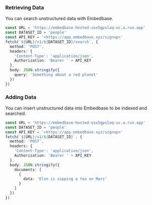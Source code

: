 
### Retrieving Data

You can search unstructured data with Embedbase.

```ts
const URL = 'https://embedbase-hosted-usx5gpslaq-uc.a.run.app'
const DATASET_ID = 'people'
const API_KEY = '<https://app.embedbase.xyz/signup>'
fetch(`${URL}/v1/${DATASET_ID}/search`, {
  method: 'POST',
  headers: {
    'Content-Type': 'application/json',
    Authorization: 'Bearer ' + API_KEY
  },
  body: JSON.stringify({
    query: 'Something about a red planet'
  })
})
```

### Adding Data

You can insert unstructured data into Embedbase to be indexed and searched.

```ts
const URL = 'https://embedbase-hosted-usx5gpslaq-uc.a.run.app'
const DATASET_ID = 'people'
const API_KEY = '<https://app.embedbase.xyz/signup>'
fetch(`${URL}/v1/${DATASET_ID}`, {
  method: 'POST',
  headers: {
    'Content-Type': 'application/json',
    Authorization: 'Bearer ' + API_KEY
  },
  body: JSON.stringify({
    documents: [
      {
        data: 'Elon is sipping a tea on Mars'
      }
    ]
  })
})
```
